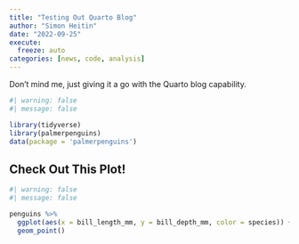 ```yaml
---
title: "Testing Out Quarto Blog"
author: "Simon Heitin"
date: "2022-09-25"
execute: 
  freeze: auto
categories: [news, code, analysis]
---
```


Don't mind me, just giving it a go with the Quarto blog capability. 

```r
#| warning: false
#| message: false

library(tidyverse)
library(palmerpenguins)
data(package = 'palmerpenguins')
```
## Check Out This Plot!
```r
#| warning: false
#| message: false

penguins %>%
  ggplot(aes(x = bill_length_mm, y = bill_depth_mm, color = species)) +
  geom_point()
```

